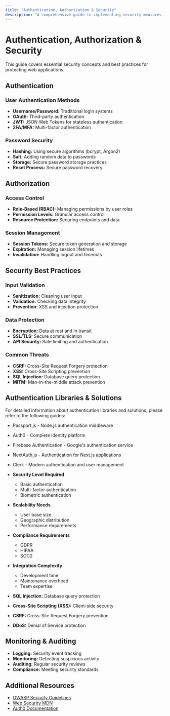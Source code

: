 ```yaml
---
title: "Authentication, Authorization & Security"
description: "A comprehensive guide to implementing security measures in backend development."
---
```


# Authentication, Authorization & Security

This guide covers essential security concepts and best practices for protecting web applications.

## Authentication

### User Authentication Methods

- **Username/Password:** Traditional login systems
- **OAuth:** Third-party authentication
- **JWT:** JSON Web Tokens for stateless authentication
- **2FA/MFA:** Multi-factor authentication

### Password Security

- **Hashing:** Using secure algorithms (bcrypt, Argon2)
- **Salt:** Adding random data to passwords
- **Storage:** Secure password storage practices
- **Reset Process:** Secure password recovery

## Authorization

### Access Control

- **Role-Based (RBAC):** Managing permissions by user roles
- **Permission Levels:** Granular access control
- **Resource Protection:** Securing endpoints and data

### Session Management

- **Session Tokens:** Secure token generation and storage
- **Expiration:** Managing session lifetimes
- **Invalidation:** Handling logout and timeouts

## Security Best Practices

### Input Validation

- **Sanitization:** Cleaning user input
- **Validation:** Checking data integrity
- **Prevention:** XSS and injection protection

### Data Protection

- **Encryption:** Data at rest and in transit
- **SSL/TLS:** Secure communication
- **API Security:** Rate limiting and authentication

### Common Threats

- **CSRF:** Cross-Site Request Forgery protection
- **XSS:** Cross-Site Scripting prevention
- **SQL Injection:** Database query protection
- **MITM:** Man-in-the-middle attack prevention

## Authentication Libraries & Solutions

For detailed information about authentication libraries and solutions, please refer to the following guides:

- Passport.js - Node.js authentication middleware
- Auth0 - Complete identity platform
- Firebase Authentication - Google's authentication service
- NextAuth.js - Authentication for Next.js applications
- Clerk - Modern authentication and user management

- **Security Level Required**
  - Basic authentication
  - Multi-factor authentication
  - Biometric authentication

- **Scalability Needs**
  - User base size
  - Geographic distribution
  - Performance requirements

- **Compliance Requirements**
  - GDPR
  - HIPAA
  - SOC2

- **Integration Complexity**
  - Development time
  - Maintenance overhead
  - Team expertise

- **SQL Injection:** Database query protection
- **Cross-Site Scripting (XSS):** Client-side security
- **CSRF:** Cross-Site Request Forgery prevention
- **DDoS:** Denial of Service protection

## Monitoring & Auditing

- **Logging:** Security event tracking
- **Monitoring:** Detecting suspicious activity
- **Auditing:** Regular security reviews
- **Compliance:** Meeting security standards

## Additional Resources

- [OWASP Security Guidelines](https://owasp.org/www-project-top-ten/)
- [Web Security MDN](https://developer.mozilla.org/en-US/docs/Web/Security)
- [Auth0 Documentation](https://auth0.com/docs/)